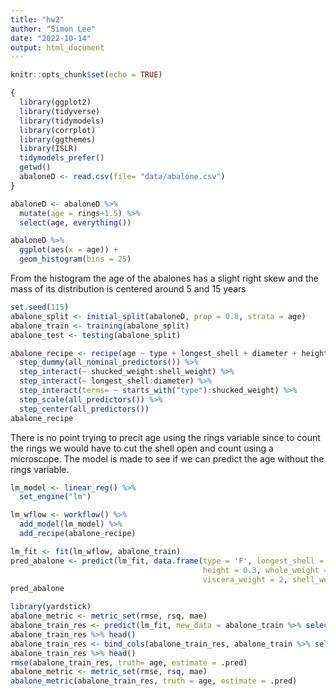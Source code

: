 ```yaml
---
title: "hw2"
author: "Simon Lee"
date: "2022-10-14"
output: html_document
---
```


```r
knitr::opts_chunk$set(echo = TRUE)
```

```r
{
  library(ggplot2)
  library(tidyverse)
  library(tidymodels)
  library(corrplot)
  library(ggthemes)
  library(ISLR)
  tidymodels_prefer()
  getwd()
  abaloneD <- read.csv(file= "data/abalone.csv")
}
```

```r
abaloneD <- abaloneD %>% 
  mutate(age = rings+1.5) %>% 
  select(age, everything())

abaloneD %>% 
  ggplot(aes(x = age)) +
  geom_histogram(bins = 25)
```

From the histogram the age of the abalones has a slight right skew and the mass
of its distribution is centered around 5 and 15 years

```r
set.seed(115)
abalone_split <- initial_split(abaloneD, prop = 0.8, strata = age)
abalone_train <- training(abalone_split)
abalone_test <- testing(abalone_split)
```

```r
abalone_recipe <- recipe(age ~ type + longest_shell + diameter + height + whole_weight + shucked_weight + viscera_weight + shell_weight, data = abalone_train) %>% 
  step_dummy(all_nominal_predictors()) %>%
  step_interact(~ shucked_weight:shell_weight) %>% 
  step_interact(~ longest_shell:diameter) %>% 
  step_interact(terms= ~ starts_with("type"):shucked_weight) %>% 
  step_scale(all_predictors()) %>% 
  step_center(all_predictors())
abalone_recipe
```

There is no point trying to precit age using the rings variable since to count the rings
we would have to cut the shell open and count using a microscope. The model is made
to see if we can predict the age without the rings variable. 

```r
lm_model <- linear_reg() %>% 
  set_engine("lm")
```

```r
lm_wflow <- workflow() %>% 
  add_model(lm_model) %>% 
  add_recipe(abalone_recipe)
```

```r
lm_fit <- fit(lm_wflow, abalone_train)
pred_abalone <- predict(lm_fit, data.frame(type = 'F', longest_shell = 0.5, diameter = 0.1,
                                           height = 0.3, whole_weight = 4, shucked_weight = 1,
                                           viscera_weight = 2, shell_weight = 1))
pred_abalone
```

```r
library(yardstick)
abalone_metric <- metric_set(rmse, rsq, mae)
abalone_train_res <- predict(lm_fit, new_data = abalone_train %>% select(-age, -rings))
abalone_train_res %>% head()
abalone_train_res <- bind_cols(abalone_train_res, abalone_train %>% select(age))
abalone_train_res %>% head()
rmse(abalone_train_res, truth= age, estimate = .pred)
abalone_metric <- metric_set(rmse, rsq, mae)
abalone_metric(abalone_train_res, truth = age, estimate = .pred)
```

